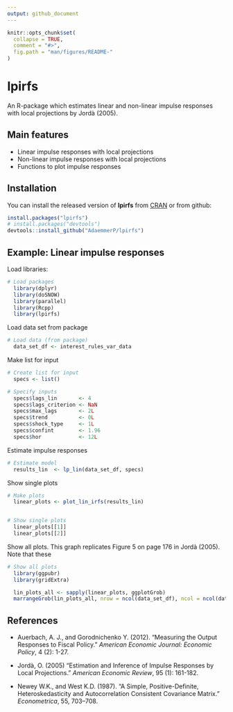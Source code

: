 ```yaml
---
output: github_document
---
```


<!-- README.md is generated from README.Rmd. Please edit that file -->

```r
knitr::opts_chunk$set(
  collapse = TRUE,
  comment = "#>",
  fig.path = "man/figures/README-"
)
```

# lpirfs

An R-package which estimates linear and non-linear impulse responses
with local projections by Jordà (2005).

## Main features

- Linear impulse responses with local projections
- Non-linear impulse responses with local projections
- Functions to plot impulse responses

## Installation

You can install the released version of **lpirfs** from [CRAN](https://CRAN.R-project.org) 
or from github:

```r
install.packages("lpirfs")
# install.packages("devtools")
devtools::install_github("AdaemmerP/lpirfs")
```

## Example: Linear impulse responses
Load libraries:
```r
# Load packages
  library(dplyr)
  library(doSNOW)
  library(parallel)
  library(Rcpp)
  library(lpirfs)
```

Load data set from package 
```r
# Load data (from package)
  data_set_df <- interest_rules_var_data
```

Make list for input 
```r
# Create list for input
  specs <- list()

# Specify inputs
  specs$lags_lin       <- 4
  specs$lags_criterion <- NaN
  specs$max_lags       <- 2L
  specs$trend          <- 0L
  specs$shock_type     <- 1L
  specs$confint        <- 1.96
  specs$hor            <- 12L
```
Estimate impulse responses 
```r
# Estimate model 
  results_lin  <- lp_lin(data_set_df, specs)
```
Show single plots
```r
# Make plots
  linear_plots <- plot_lin_irfs(results_lin)


# Show single plots
  linear_plots[[1]]
  linear_plots[[2]]
```

Show all plots. This graph replicates Figure 5 on page 176 in Jordà (2005). 
Note that these 
```r
# Show all plots
  library(ggpubr)
  library(gridExtra)

  lin_plots_all <- sapply(linear_plots, ggplotGrob)
  marrangeGrob(lin_plots_all, nrow = ncol(data_set_df), ncol = ncol(data_set_df), top=NULL)
```

## References
* Auerbach, A. J., and Gorodnichenko Y. (2012). "Measuring the Output Responses to Fiscal Policy." *American Economic Journal: Economic Policy*, 4 (2):   1-27.

* Jordà, O. (2005) "Estimation and Inference of Impulse Responses by Local Projections." *American Economic Review*, 95 (1): 161-182.

* Newey W.K., and West K.D. (1987). “A Simple, Positive-Definite, Heteroskedasticity and Autocorrelation Consistent Covariance Matrix.” *Econometrica*, 55, 703–708.
